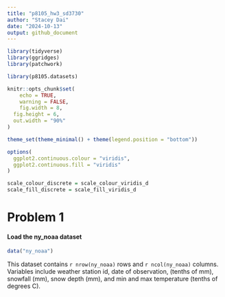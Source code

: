```yaml
---
title: "p8105_hw3_sd3730"
author: "Stacey Dai"
date: "2024-10-13"
output: github_document
---
```


```r
library(tidyverse)
library(ggridges)
library(patchwork)

library(p8105.datasets)

knitr::opts_chunk$set(
	echo = TRUE,
	warning = FALSE,
	fig.width = 8, 
  fig.height = 6,
  out.width = "90%"
)

theme_set(theme_minimal() + theme(legend.position = "bottom"))

options(
  ggplot2.continuous.colour = "viridis",
  ggplot2.continuous.fill = "viridis"
)

scale_colour_discrete = scale_colour_viridis_d
scale_fill_discrete = scale_fill_viridis_d
```

# Problem 1

#### Load the ny_noaa dataset
```r
data("ny_noaa")
```

This dataset contains `r nrow(ny_noaa)` rows and `r ncol(ny_noaa)` columns. Variables include weather station id, date of observation,  (tenths of mm), snowfall (mm), snow depth (mm), and min and max temperature (tenths of degrees C).
